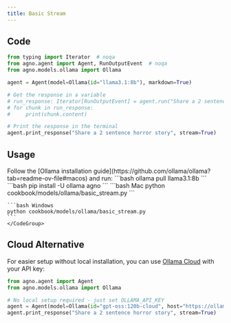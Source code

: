 ```yaml
---
title: Basic Stream
---
```


## Code

```python cookbook/models/ollama/basic_stream.py
from typing import Iterator  # noqa
from agno.agent import Agent, RunOutputEvent  # noqa
from agno.models.ollama import Ollama

agent = Agent(model=Ollama(id="llama3.1:8b"), markdown=True)

# Get the response in a variable
# run_response: Iterator[RunOutputEvent] = agent.run("Share a 2 sentence horror story", stream=True)
# for chunk in run_response:
#     print(chunk.content)

# Print the response in the terminal
agent.print_response("Share a 2 sentence horror story", stream=True)

```

## Usage

<Steps>
  <Snippet file="create-venv-step.mdx" />

  <Step title="Install Ollama">
    Follow the [Ollama installation guide](https://github.com/ollama/ollama?tab=readme-ov-file#macos) and run:
    ```bash
    ollama pull llama3.1:8b
    ```
  </Step>

  <Step title="Install libraries">
    ```bash
    pip install -U ollama agno
    ```
  </Step>

  <Step title="Run Agent">
    <CodeGroup>
    ```bash Mac
    python cookbook/models/ollama/basic_stream.py
    ```

    ```bash Windows
    python cookbook/models/ollama/basic_stream.py
    ```
    </CodeGroup>
  </Step>
</Steps>

## Cloud Alternative

For easier setup without local installation, you can use [Ollama Cloud](/examples/models/ollama/cloud) with your API key:

```python
from agno.agent import Agent
from agno.models.ollama import Ollama

# No local setup required - just set OLLAMA_API_KEY
agent = Agent(model=Ollama(id="gpt-oss:120b-cloud", host="https://ollama.com"))
agent.print_response("Share a 2 sentence horror story", stream=True)
```
